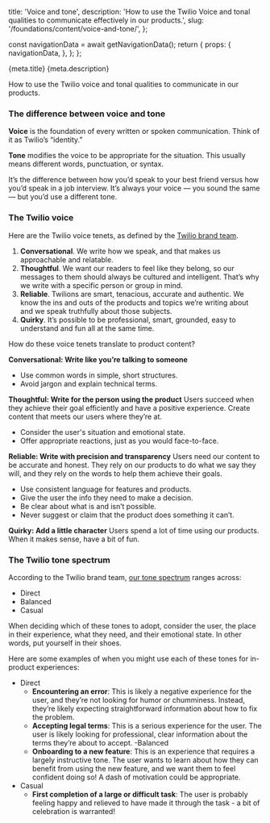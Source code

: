   title: 'Voice and tone',
  description: 'How to use the Twilio Voice and tonal qualities to communicate effectively in our products.',
  slug: '/foundations/content/voice-and-tone/',
};




  const navigationData = await getNavigationData();
  return {
    props: {
      navigationData,
    },
  };
};

<PageHeader>
  <PageHeaderDetails>
    <PageHeaderHeading>{meta.title}</PageHeaderHeading>
    <PageHeaderParagraph>{meta.description}</PageHeaderParagraph>
  </PageHeaderDetails>
  <PageHeaderSeparator>
    <Separator orientation="horizontal"/>
  </PageHeaderSeparator>
</PageHeader>

<contentwrapper>

<PageAside data={mdxHeadings} />

<content>

How to use the Twilio voice and tonal qualities to communicate in our products.

### The difference between voice and tone

**Voice** is the foundation of every written or spoken communication. Think of it as Twilio’s “identity.”

**Tone** modifies the voice to be appropriate for the situation. This usually means different words, punctuation, or syntax.

It’s the difference between how you’d speak to your best friend versus how you’d speak in a job interview. It’s always your voice — you sound the same — but you’d use a different tone.

### The Twilio voice

Here are the Twilio voice tenets, as defined by the [Twilio brand team](https://library.twilio.com/guidelines/guide/1b8c14a4-287d-47a4-8ac6-1621bfe97a6d/page/107efbc5-d9d8-40fe-88ee-d6366ed16ede).

1. **Conversational**. We write how we speak, and that makes us approachable and relatable. 
2. **Thoughtful**. We want our readers to feel like they belong, so our messages to them should always be cultured and intelligent. That’s why we write with a specific person or group in mind. 
3. **Reliable**. Twilions are smart, tenacious, accurate and authentic. We know the ins and outs of the products and topics we’re writing about and we speak truthfully about those subjects.
4. **Quirky**. It’s possible to be professional, smart, grounded, easy to understand and fun all at the same time. 

How do these voice tenets translate to product content?

**Conversational: Write like you’re talking to someone**
- Use common words in simple, short structures.
- Avoid jargon and explain technical terms.

**Thoughtful: Write for the person using the product**
Users succeed when they achieve their goal efficiently and have a positive experience. Create content that meets our users where they’re at.
- Consider the user's situation and emotional state.
- Offer appropriate reactions, just as you would face-to-face.

**Reliable: Write with precision and transparency**
Users need our content to be accurate and honest. They rely on our products to do what we say they will, and they rely on the words to help them achieve their goals. 
- Use consistent language for features and products.
- Give the user the info they need to make a decision.
- Be clear about what is and isn’t possible.
- Never suggest or claim that the product does something it can’t.

**Quirky:  Add a little character**
Users spend a lot of time using our products. When it makes sense, have a bit of fun.

### The Twilio tone spectrum

According to the Twilio brand team, [our tone spectrum](https://library.twilio.com/guidelines/guide/1b8c14a4-287d-47a4-8ac6-1621bfe97a6d/page/107efbc5-d9d8-40fe-88ee-d6366ed16ede) ranges across:

- Direct
- Balanced
- Casual

When deciding which of these tones to adopt, consider the user, the place in their experience, what they need, and their emotional state. In other words, put yourself in their shoes.

Here are some examples of when you might use each of these tones for in-product experiences:
- Direct
  - **Encountering an error**: This is likely a negative experience for the user, and they’re not looking for humor or chumminess. Instead, they’re likely expecting straightforward information about how to fix the problem.
  - **Accepting legal terms**: This is a serious experience for the user. The user is likely looking for professional, clear information about the terms they’re about to accept.
-Balanced
  - **Onboarding to a new feature**: This is an experience that requires a largely instructive tone. The user wants to learn about how they can benefit from using the new feature, and we want them to feel confident doing so! A dash of motivation could be appropriate.
- Casual
  - **First completion of a large or difficult task**: The user is probably feeling happy and relieved to have made it through the task - a bit of celebration is warranted!


</content>
</contentwrapper>
